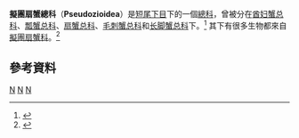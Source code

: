 {{Speciesbox 
| taxon = Pseudozioidea
| fossil_range = {{fossil range|始新世|現在}}
| authority = [[Alfred_William_Alcock|Alcock]], 1898<ref>{{cite web |author=Peter Davie |title=Pseudozioidea |publisher=[[World_Register_of_Marine_Species|World Register of Marine Species]] |url=http://www.marinespecies.org/aphia.php?p=taxdetails&id=439093 |year=2010 |accessdate=January 27, 2010 |archive-date=2012-04-05 |archive-url=https://web.archive.org/web/20120405193124/http://www.marinespecies.org/aphia.php?p=taxdetails&id=439093 |dead-url=no }}</ref>
| subdivision_ranks = 科
| subdivision =

* Pilumnoididae <small>Lucas, 1844</small>
* Planopilumnidae <small>Serène, 1984</small>
* [[擬團扇蟹科|擬團扇蟹科]] <small>Alcock, 1898</small>

}}

'''擬團扇蟹總科'''（'''Pseudozioidea'''）是[[短尾下目|短尾下目]]下的一個[[總科|總科]]，曾被分在[[酋妇蟹总科|酋妇蟹总科]]、[[瓢蟹总科|瓢蟹总科]]、[[扇蟹总科|扇蟹总科]]、[[毛刺蟹总科|毛刺蟹总科]]和[[长脚蟹总科|长脚蟹总科]]下。<ref name="Ng">{{cite journal|journal=[[Raffles_Bulletin_of_Zoology|Raffles Bulletin of Zoology]] |year=2008 |volume=17 |pages=1–286 |title=Systema Brachyurorum: Part I. An annotated checklist of extant Brachyuran crabs of the world |author=Peter K. L. Ng, Danièle Guinot & Peter J. F. Davie |url=http://rmbr.nus.edu.sg/rbz/biblio/s17/s17rbz.pdf |format=[[Portable_Document_Format|PDF]] |deadurl=yes |archiveurl=https://web.archive.org/web/20110606061453/http://rmbr.nus.edu.sg/rbz/biblio/s17/s17rbz.pdf |archivedate=2011-06-06 }}</ref> 其下有很多生物都來自[[擬團扇蟹科|擬團扇蟹科]]。<ref>{{cite journal |journal=[[Journal_of_Paleontology|Journal of Paleontology]] |year=2003 |volume=77 |issue=6 |pages=1107–1128 |doi=10.1666/0022-3360(2003)077<1107:UOPCFC>2.0.CO;2 |title=Utility of proxy characters for classification of fossils: an example from the fossil Xanthoidea (Crustacea: Decapoda: Brachyura) |url=https://archive.org/details/sim_journal-of-paleontology_2003-11_77_6/page/1107 |author=Carrie E. Schweitzer}}</ref>

== 參考資料 ==
{{reflist|32em}}
{{Taxonbar}}

{{Brachyura}}

[[Category:螃蟹|N]]
[[Category:1898年描述的分类群|N]]
[[Category:十足目|N]]